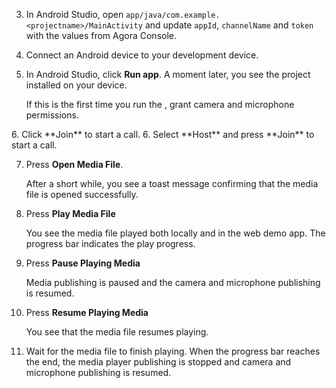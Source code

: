 <PlatformWrapper platform="android">
        
3.  In Android Studio, open `app/java/com.example.<projectname>/MainActivity` and update `appId`, `channelName` and `token` with the values from Agora Console.

1.  Connect an Android device to your development device.

1.  In Android Studio, click **Run app**. A moment later, you see the project installed on your device.

    If this is the first time you run the <Vpl k="CLIENT" />, grant camera and microphone permissions.

<ProductWrapper notAllowed="interactive-live-streaming">
6.  Click **Join** to start a call.
</ProductWrapper>

<ProductWrapper product="interactive-live-streaming">
6.  Select **Host** and press **Join** to start a call.
</ProductWrapper>

7.  Press **Open Media File**.

    After a short while, you see a toast message confirming that the media file is opened successfully.

1.  Press **Play Media File**

    You see the media file played both locally and in the web demo app. The progress bar indicates the play progress.

1.  Press **Pause Playing Media**

    Media publishing is paused and the camera and microphone publishing is resumed.

1.  Press **Resume Playing Media**

    You see that the media file resumes playing.

1.  Wait for the media file to finish playing. When the progress bar reaches the end, the media player publishing is stopped and camera and microphone publishing is resumed.
</PlatformWrapper>

